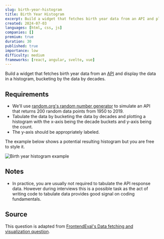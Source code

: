 ```yaml
---
slug: birth-year-histogram
title: Birth Year Histogram
excerpt: Build a widget that fetches birth year data from an API and plot it on a histogram
created: 2024-07-03
languages: [html, css, js]
companies: []
premium: true
duration: 30
published: true
importance: low
difficulty: medium
frameworks: [react, angular, svelte, vue]
---
```


Build a widget that fetches birth year data from an [API](https://www.random.org/integers/?num=200&min=1950&max=2019&col=1&base=10&format=plain) and display the data in a histogram, bucketing by the data by decades.

## Requirements

- We'll use [random.org's random number generator](https://www.random.org/integers/?num=200&min=1950&max=2019&col=1&base=10&format=plain) to simulate an API that returns 200 random data points from 1950 to 2019.
- Tabulate the data by bucketing the data by decades and plotting a histogram with the x-axis being the decade buckets and y-axis being the count.
- The y-axis should be appropriately labeled.

The example below shows a potential resulting histogram but you are free to style it.

![Birth year histogram example](/img/questions/birth-year-histogram/birth-year-histogram-example.png)

## Notes

- In practice, you are usually not required to tabulate the API response data. However during interviews this is a possible task as the act of writing code to tabulate data provides good signal on coding fundamentals.

## Source

This question is adapted from [FrontendEval's Data fetching and visualization question](https://frontendeval.com/questions/data-fetching).

